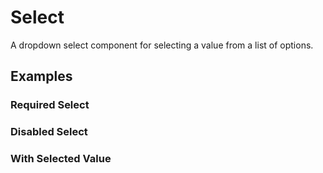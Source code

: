 
<Meta of={DpSelectStories} />

# Select

A dropdown select component for selecting a value from a list of options.

<Canvas of={DpSelectStories.Default} />

## Examples

### Required Select

<Canvas of={DpSelectStories.Required} />

### Disabled Select

<Canvas of={DpSelectStories.Disabled} />

### With Selected Value

<Canvas of={DpSelectStories.Selected} />
